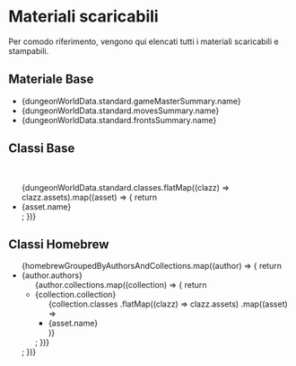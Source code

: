 
# Materiali scaricabili

Per comodo riferimento, vengono qui elencati tutti i materiali scaricabili e stampabili.

## Materiale Base

- <DownloadLink href={dungeonWorldData.standard.gameMasterSummary.url}>{dungeonWorldData.standard.gameMasterSummary.name}</DownloadLink>
- <DownloadLink href={dungeonWorldData.standard.movesSummary.url}>{dungeonWorldData.standard.movesSummary.name}</DownloadLink>
- <DownloadLink href={dungeonWorldData.standard.frontsSummary.url}>{dungeonWorldData.standard.frontsSummary.name}</DownloadLink>

## Classi Base
<br />
<ul className="list-disc list-outside ml-6 rtl:mr-6">
  {dungeonWorldData.standard.classes.flatMap((clazz) => clazz.assets).map((asset) => {
    return <li className="my-2"><DownloadLink href={asset.url}>{asset.name}</DownloadLink></li>;
  })}
</ul>

## Classi Homebrew
<ul className="font-bold list-disc list-outside ml-6 rtl:mr-6">
  {homebrewGroupedByAuthorsAndCollections.map((author) => {
    return <li className="my-2">
      {author.authors}
      <ul className="font-bold list-disc list-outside ml-6 rtl:mr-6">
      {author.collections.map((collection) => {
          return <li className="my-2">
          {collection.collection}
            <ul className="font-bold list-disc list-outside ml-6 rtl:mr-6">
              {collection.classes
                .flatMap((clazz) => clazz.assets)
                .map((asset) => <li className="my-2">
                    <DownloadLink href={asset.url}>
                      {asset.name}
                    </DownloadLink>
                  </li>
                )}
            </ul>
          </li>;
      })}
      </ul>
    </li>;
  })}
</ul>
